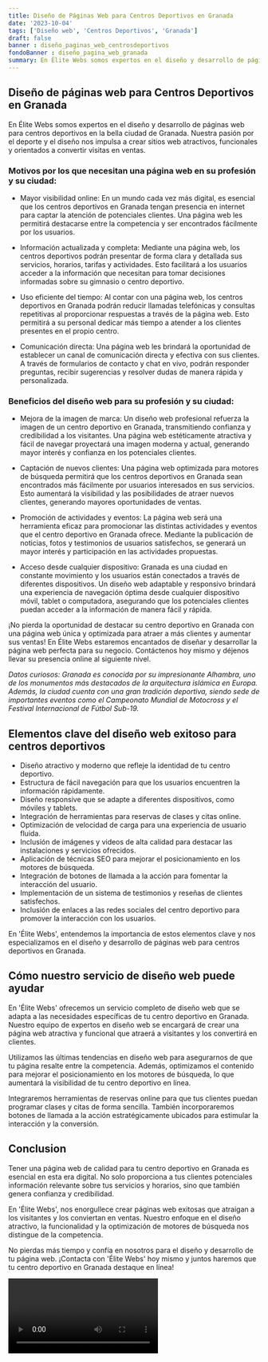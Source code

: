```yaml
---
title: Diseño de Páginas Web para Centros Deportivos en Granada
date: '2023-10-04'
tags: ['Diseño web', 'Centros Deportivos', 'Granada']
draft: false
banner : diseño_paginas_web_centrosdeportivos
fondoBanner : diseño_pagina_web_granada
summary: En Élite Webs somos expertos en el diseño y desarrollo de páginas web para centros deportivos en la bella ciudad de Granada. Nuestra pasión por el deporte y el diseño nos impulsa a crear sitios web atractivos, funcionales y orientados a convertir visitas en ventas.
---
```


## Diseño de páginas web para Centros Deportivos en Granada

En Élite Webs somos expertos en el diseño y desarrollo de páginas web para centros deportivos en la bella ciudad de Granada. Nuestra pasión por el deporte y el diseño nos impulsa a crear sitios web atractivos, funcionales y orientados a convertir visitas en ventas.

### Motivos por los que necesitan una página web en su profesión y su ciudad:

- Mayor visibilidad online: En un mundo cada vez más digital, es esencial que los centros deportivos en Granada tengan presencia en internet para captar la atención de potenciales clientes. Una página web les permitirá destacarse entre la competencia y ser encontrados fácilmente por los usuarios.

- Información actualizada y completa: Mediante una página web, los centros deportivos podrán presentar de forma clara y detallada sus servicios, horarios, tarifas y actividades. Esto facilitará a los usuarios acceder a la información que necesitan para tomar decisiones informadas sobre su gimnasio o centro deportivo.

- Uso eficiente del tiempo: Al contar con una página web, los centros deportivos en Granada podrán reducir llamadas telefónicas y consultas repetitivas al proporcionar respuestas a través de la página web. Esto permitirá a su personal dedicar más tiempo a atender a los clientes presentes en el propio centro.

- Comunicación directa: Una página web les brindará la oportunidad de establecer un canal de comunicación directa y efectiva con sus clientes. A través de formularios de contacto y chat en vivo, podrán responder preguntas, recibir sugerencias y resolver dudas de manera rápida y personalizada.

### Beneficios del diseño web para su profesión y su ciudad:

- Mejora de la imagen de marca: Un diseño web profesional refuerza la imagen de un centro deportivo en Granada, transmitiendo confianza y credibilidad a los visitantes. Una página web estéticamente atractiva y fácil de navegar proyectará una imagen moderna y actual, generando mayor interés y confianza en los potenciales clientes.

- Captación de nuevos clientes: Una página web optimizada para motores de búsqueda permitirá que los centros deportivos en Granada sean encontrados más fácilmente por usuarios interesados en sus servicios. Esto aumentará la visibilidad y las posibilidades de atraer nuevos clientes, generando mayores oportunidades de ventas.

- Promoción de actividades y eventos: La página web será una herramienta eficaz para promocionar las distintas actividades y eventos que el centro deportivo en Granada ofrece. Mediante la publicación de noticias, fotos y testimonios de usuarios satisfechos, se generará un mayor interés y participación en las actividades propuestas.

- Acceso desde cualquier dispositivo: Granada es una ciudad en constante movimiento y los usuarios están conectados a través de diferentes dispositivos. Un diseño web adaptable y responsivo brindará una experiencia de navegación óptima desde cualquier dispositivo móvil, tablet o computadora, asegurando que los potenciales clientes puedan acceder a la información de manera fácil y rápida.

¡No pierda la oportunidad de destacar su centro deportivo en Granada con una página web única y optimizada para atraer a más clientes y aumentar sus ventas! En Élite Webs estaremos encantados de diseñar y desarrollar la página web perfecta para su negocio. Contáctenos hoy mismo y déjenos llevar su presencia online al siguiente nivel.

*Datos curiosos: Granada es conocida por su impresionante Alhambra, uno de los monumentos más destacados de la arquitectura islámica en Europa. Además, la ciudad cuenta con una gran tradición deportiva, siendo sede de importantes eventos como el Campeonato Mundial de Motocross y el Festival Internacional de Fútbol Sub-19.*

<GifSeo />

<Cta />

## Elementos clave del diseño web exitoso para centros deportivos

- Diseño atractivo y moderno que refleje la identidad de tu centro deportivo.
- Estructura de fácil navegación para que los usuarios encuentren la información rápidamente.
- Diseño responsive que se adapte a diferentes dispositivos, como móviles y tablets.
- Integración de herramientas para reservas de clases y citas online.
- Optimización de velocidad de carga para una experiencia de usuario fluida.
- Inclusión de imágenes y videos de alta calidad para destacar las instalaciones y servicios ofrecidos.
- Aplicación de técnicas SEO para mejorar el posicionamiento en los motores de búsqueda.
- Integración de botones de llamada a la acción para fomentar la interacción del usuario.
- Implementación de un sistema de testimonios y reseñas de clientes satisfechos.
- Inclusión de enlaces a las redes sociales del centro deportivo para promover la interacción con los usuarios.

En 'Élite Webs', entendemos la importancia de estos elementos clave y nos especializamos en el diseño y desarrollo de páginas web para centros deportivos en Granada.

## Cómo nuestro servicio de diseño web puede ayudar

En 'Élite Webs' ofrecemos un servicio completo de diseño web que se adapta a las necesidades específicas de tu centro deportivo en Granada. Nuestro equipo de expertos en diseño web se encargará de crear una página web atractiva y funcional que atraerá a visitantes y los convertirá en clientes.

Utilizamos las últimas tendencias en diseño web para asegurarnos de que tu página resalte entre la competencia. Además, optimizamos el contenido para mejorar el posicionamiento en los motores de búsqueda, lo que aumentará la visibilidad de tu centro deportivo en línea.

Integraremos herramientas de reservas online para que tus clientes puedan programar clases y citas de forma sencilla. También incorporaremos botones de llamada a la acción estratégicamente ubicados para estimular la interacción y la conversión.

## Conclusion

Tener una página web de calidad para tu centro deportivo en Granada es esencial en esta era digital. No solo proporciona a tus clientes potenciales información relevante sobre tus servicios y horarios, sino que también genera confianza y credibilidad.

En 'Élite Webs', nos enorgullece crear páginas web exitosas que atraigan a los visitantes y los conviertan en ventas. Nuestro enfoque en el diseño atractivo, la funcionalidad y la optimización de motores de búsqueda nos distingue de la competencia.

No pierdas más tiempo y confía en nosotros para el diseño y desarrollo de tu página web. ¡Contacta con 'Élite Webs' hoy mismo y juntos haremos que tu centro deportivo en Granada destaque en línea!

<Video />

<CtaBot job='Centros Deportivos' city='Granada'/>

<Gmaps query='Granada+españa+maps' />